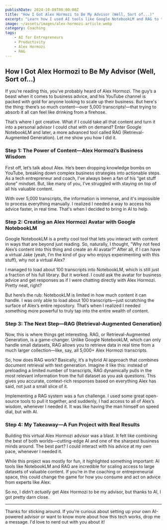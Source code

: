 ```yaml
---
publishDate: 2024-10-08T00:00:00Z
title: "How I Got Alex Hormozi to Be My Advisor (Well, Sort of...)"
excerpt: "Learn how I used AI tools like Google NotebookLM and RAG to turn Alex Hormozi’s content into a virtual advisor."
image: ~/assets/images/alex-hormozi-article.webp
category: Coaching
tags:
    - AI for Entrepreneurs
    - Productivity
    - Alex Hormozi
    - RAG
---
```


## How I Got Alex Hormozi to Be My Advisor (Well, Sort of...)

If you’re reading this, you’ve probably heard of Alex Hormozi. The guy’s a beast when it comes to business advice, and his YouTube channel is packed with gold for anyone looking to scale up their business. But here's the thing: there’s so much content—over 5,000 transcripts!—that trying to absorb it all can feel like drinking from a firehose.

That’s where I got creative. What if I could take all that content and turn it into a personal advisor I could chat with on demand? Enter Google NotebookLM and later, a more advanced tool called RAG (Retrieval-Augmented Generation). Let me show you how I did it.

### Step 1: The Power of Content—Alex Hormozi’s Business Wisdom

First off, let’s talk about Alex. He’s been dropping knowledge bombs on YouTube, breaking down complex business strategies into actionable steps. As a tech entrepreneur and coach, I’ve always been a fan of his “get stuff done” mindset. But, like many of you, I’ve struggled with staying on top of all his valuable content.

With over 5,000 transcripts, the information is immense, and it's impossible to process everything manually. I realized I needed a way to access his advice faster, in real time. That's when I decided to bring in AI to help.

### Step 2: Creating an Alex Hormozi Avatar with Google NotebookLM

Google NotebookLM is a pretty cool tool that lets you interact with content in ways that are beyond just reading. So, naturally, I thought, "Why not feed Alex’s content into this thing and create an AI avatar?" After all, if I can have a virtual Jake (yeah, I’m the kind of guy who enjoys experimenting with this stuff), why not a virtual Alex?

I managed to load about 100 transcripts into NotebookLM, which is still just a fraction of his full library. But it worked. I could ask the avatar for business advice and get responses as if I were chatting directly with Alex Hormozi. Pretty neat, right?

But here’s the rub: NotebookLM is limited in how much content it can handle. I was only able to load about 100 transcripts—just scratching the surface of Alex’s entire repository. That’s when I realized I needed something more powerful to truly tap into the entire wealth of content.

### Step 3: The Next Step—RAG (Retrieval-Augmented Generation)

Now, this is where things get interesting. RAG, or Retrieval-Augmented Generation, is a game-changer. Unlike Google NotebookLM, which can only handle small datasets, RAG allows you to retrieve data in real time from a much larger collection—like, say, all 5,000+ Alex Hormozi transcripts.

So, how does RAG work? Basically, it’s a hybrid AI approach that combines document retrieval with text generation. Imagine it like this: instead of preloading a limited number of transcripts, RAG dynamically pulls in the most relevant information from the full dataset as you ask questions. This gives you accurate, context-rich responses based on everything Alex has said, not just a small slice of it.

Implementing a RAG system was a fun challenge. I used some great open-source tools to pull it together, and suddenly, I had access to all of Alex’s wisdom, whenever I needed it. It was like having the man himself on speed dial, but with AI.

### Step 4: My Takeaway—A Fun Project with Real Results

Building this virtual Alex Hormozi advisor was a blast. It felt like combining the best of both worlds—cutting-edge AI and one of the sharpest business minds around. The best part? I could interact with his advice at my own pace, whenever I needed it.

While this project was mostly for fun, it highlighted something important: AI tools like NotebookLM and RAG are incredible for scaling access to large datasets of valuable content. If you’re in the coaching or entrepreneurial space, this could change the game for how you consume and act on advice from experts like Alex.

So no, I didn’t *actually* get Alex Hormozi to be my advisor, but thanks to AI, I got pretty darn close.

---

Thanks for sticking around. If you're curious about setting up your own AI-powered advisor or want to know more about how this tech works, drop me a message. I'd love to nerd out with you about it!

